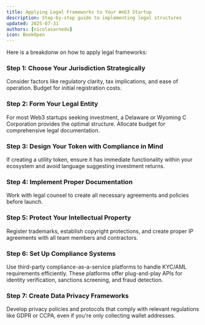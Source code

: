 ```yaml
---
title: Applying Legal Frameworks to Your Web3 Startup
description: Step-by-step guide to implementing legal structures
updated: 2025-07-31
authors: [nicolasarnedo]
icon: BookOpen
---
```


Here is a breakdonw on how to apply legal frameworks:

### Step 1: Choose Your Jurisdiction Strategically
Consider factors like regulatory clarity, tax implications, and ease of operation. Budget for initial registration costs.

### Step 2: Form Your Legal Entity
For most Web3 startups seeking investment, a Delaware or Wyoming C Corporation provides the optimal structure. Allocate budget for comprehensive legal documentation.

### Step 3: Design Your Token with Compliance in Mind
If creating a utility token, ensure it has immediate functionality within your ecosystem and avoid language suggesting investment returns.

### Step 4: Implement Proper Documentation
Work with legal counsel to create all necessary agreements and policies before launch.

### Step 5: Protect Your Intellectual Property
Register trademarks, establish copyright protections, and create proper IP agreements with all team members and contractors.

### Step 6: Set Up Compliance Systems
Use third-party compliance-as-a-service platforms to handle KYC/AML requirements efficiently. These platforms offer plug-and-play APIs for identity verification, sanctions screening, and fraud detection.

### Step 7: Create Data Privacy Frameworks
Develop privacy policies and protocols that comply with relevant regulations like GDPR or CCPA, even if you're only collecting wallet addresses.
